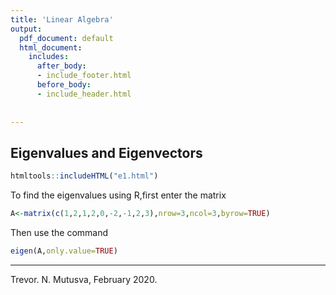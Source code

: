 ```yaml
---
title: 'Linear Algebra'
output:
  pdf_document: default
  html_document:
    includes:
      after_body:
      - include_footer.html
      before_body:
      - include_header.html
      
  
---
```

## Eigenvalues and Eigenvectors

```r
htmltools::includeHTML("e1.html")
```


To find the eigenvalues using R,first enter the matrix

```r
A<-matrix(c(1,2,1,2,0,-2,-1,2,3),nrow=3,ncol=3,byrow=TRUE)
```

Then use the command

```r
eigen(A,only.value=TRUE)
```


***
Trevor. N. Mutusva, February 2020.


